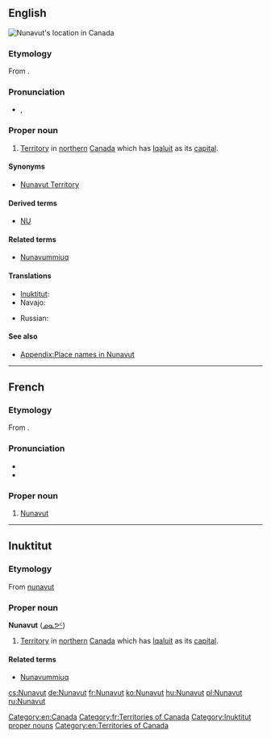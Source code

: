 ==English==
[[Image:Nunavut-map.png|thumb|alt=Nunavut is the Canadian territory that lies east of the Northwest Territories and north of Manitoba. Much of it is north of Ontario and Quebec too.|Nunavut's location in Canada]]
{{wikipedia}}

===Etymology===
From {{etyl|iu}} {{term|nunavut||our land}}.

===Pronunciation===
* {{a|UK}} {{IPA|/ˈnʌn.æ.vʌt/}}, {{SAMPA|/"nVn.{.vVt/}}

===Proper noun===
{{en-proper noun}}

# [[territory|Territory]] in [[northern]] [[Canada]] which has [[Iqaluit]] as its [[capital]].

====Synonyms====
* [[Nunavut Territory]]

====Derived terms====
* [[NU]] {{qualifier|abbreviation}}

====Related terms====
* [[Nunavummiuq]]

====Translations====
{{trans-top|territory in northern Canada}}
* [[Inuktitut]]: {{t-|iu|ᓄᓇᕗᑦ|tr=Nunavut|sc=Cans|xs=Inuktitut}}
* Navajo: {{tø|nv|Náhookǫsjí Hakʼaz Dineʼé bikéyah}}
{{trans-mid}}
* Russian: {{t|ru|Нунавут|m|tr=Nunavút}}
{{trans-bottom}}

====See also====
* [[Appendix:Place names in Nunavut]]

[[Category:en:Canada]]

----

==French==

===Etymology===
From {{etyl|iu|fr}} {{term|nunavut||our land}}.

===Pronunciation===
* {{IPA|/nu.na.vut/|lang=fr}}
* {{rhymes|ut|lang=fr}}

===Proper noun===
{{fr-proper noun|m}}

#  [[#English|Nunavut]]

[[Category:fr:Territories of Canada]]

----

==Inuktitut==

===Etymology===
From [[nunavut]]

===Proper noun===
'''Nunavut''' ([[ᓄᓇᕗᑦ]])

# [[territory|Territory]] in [[northern]] [[Canada]] which has [[Iqaluit]] as its [[capital]].

====Related terms====
* [[Nunavummiuq]]

[[Category:Inuktitut proper nouns]]
[[Category:en:Territories of Canada]]

[[cs:Nunavut]]
[[de:Nunavut]]
[[fr:Nunavut]]
[[ko:Nunavut]]
[[hu:Nunavut]]
[[pl:Nunavut]]
[[ru:Nunavut]]